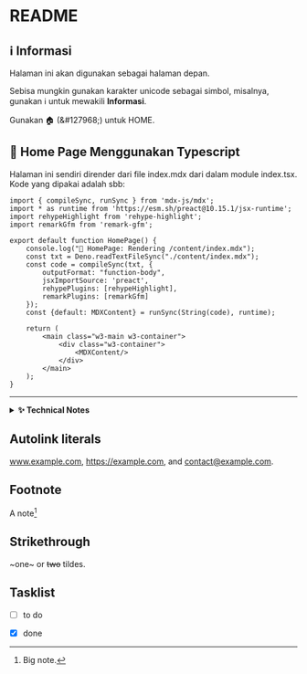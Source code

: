 ---
---

# README

## &#8505;&#65039; Informasi

Halaman ini akan digunakan sebagai halaman depan.

Sebisa mungkin gunakan karakter unicode sebagai simbol, misalnya, gunakan &#8505;&#65039; untuk mewakili 
**Informasi**. 

Gunakan 🏠 (\&#127968;) untuk HOME.


## 🔖 Home Page Menggunakan Typescript

Halaman ini sendiri dirender dari file index.mdx dari dalam module index.tsx.
Kode yang dipakai adalah sbb:

```tsx
import { compileSync, runSync } from 'mdx-js/mdx';
import * as runtime from 'https://esm.sh/preact@10.15.1/jsx-runtime';
import rehypeHighlight from 'rehype-highlight';
import remarkGfm from 'remark-gfm';

export default function HomePage() {
    console.log("🔖 HomePage: Rendering /content/index.mdx");
    const txt = Deno.readTextFileSync("./content/index.mdx");
    const code = compileSync(txt, {
        outputFormat: "function-body",
        jsxImportSource: 'preact',
        rehypePlugins: [rehypeHighlight],
        remarkPlugins: [remarkGfm]
    });
    const {default: MDXContent} = runSync(String(code), runtime);

    return (
        <main class="w3-main w3-container">
            <div class="w3-container">
                <MDXContent/>
            </div>
        </main>
    );
}
```

***

<details>
<summary><strong>&#10024; Technical Notes</strong></summary>

Simbol 🔖 sebaiknya kita gunakan untuk mewakili <mark>bookmark</mark>.
Di permulaan judul bab sebaiknya kita gunakan simbol 📖, yaitu karakter UTF-8
dengan nomor 128214.

Sisipan bisa kita kemas menjadi teks yang jauh lebih praktis dan rapi:

```markdown

<details>
<summary><strong>&#127916; Cuplikan YouTube</strong></summary>

[Ilustrasi drama](https://youtube.com/clip/UgkxlO6SQZVF62GUsdm0BB3oM1dWl6dqEjqz) ketika Yan Lie
kehilangan uangnya, tidak betul-betul tepat sama seperti urutan peristiwa dalam
novel Jin Yong ini. Tetapi dialog dan peristiwa yang terjadi masih cukup _representatif_.

</details>

```

</details>


## Autolink literals

www.example.com, https://example.com, and contact@example.com.

## Footnote

A note[^1]

[^1]: Big note.

## Strikethrough

~one~ or ~~two~~ tildes.


## Tasklist

* [ ] to do
* [x] done



